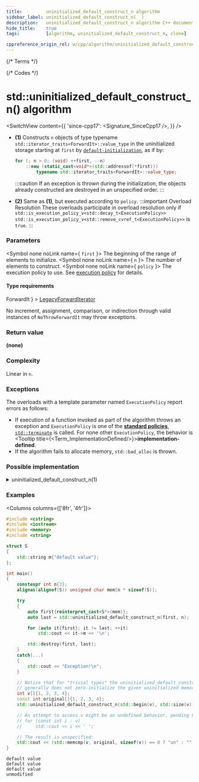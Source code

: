 ```yaml
---
title:         uninitialized_default_construct_n algorithm
sidebar_label: uninitialized_default_construct_n(  )
description:   uninitialized_default_construct_n algorithm C++ documentation
hide_title:    true
tags:          [algorithm, uninitialized_default_construct_n, clone]

cppreference_origin_rel: w/cpp/algorithm/uninitialized_default_construct_n
---
```



{/* Terms */}


{/* Codes */}


# std::uninitialized_default_construct_n() algorithm

<SwitchView content={{
  'since-cpp17': <Signature_SinceCpp17 />,
}} />

- **(1)** Constructs `n` objects of type typename `std::iterator_traits<ForwardIt>::value_type` in the
  uninitialized storage starting at `first` by [`default-initialization`](#), as if by:
  ```cpp
  for (; n > 0; (void) ++first, --n)
      ::new (static_cast<void*>(std::addressof(*first)))
          typename std::iterator_traits<ForwardIt>::value_type;
  ```
  :::caution
  If an exception is thrown during the initialization, the objects already constructed are destroyed in an unspecified order.
  :::

 - **(2)** Same as **(1)**, but executed according to `policy`.
  :::important Overload Resolution
  These overloads participate in overload resolution only if
  <Until v='cpp20'> <code>std::is_execution_policy_v&lt;std::decay_t&lt;ExecutionPolicy&gt;&gt;</code> </Until> <Since v='cpp20'> <code>std::is_execution_policy_v&lt;std::remove_cvref_t&lt;ExecutionPolicy&gt;&gt;</code> </Since> is <code>true</code>.
  :::

### Parameters

<SymbolTable>

  <Symbol none noLink name={  <code>first</code> }>
    The beginning of the range of elements to initialize.
  </Symbol>
  <Symbol none noLink name={  <code>n</code> }>
    The number of elements to construct.
  </Symbol>
  <Symbol none noLink name={ <code>policy</code> }>
    The execution policy to use. See <a href="">execution policy</a> for details.
  </Symbol>

</SymbolTable>

#### Type requirements

<SymbolTable>
  <Symbol none noLink name={ <code>ForwardIt</code> } >
    <a href="/docs/named_req/LegacyForwardIterator">LegacyForwardIterator</a>
  </Symbol>
</SymbolTable>

No increment, assignment, comparison, or indirection through valid instances of `NoThrowForwardIt` may throw exceptions.

### Return value

**(none)**

### Complexity

Linear in `n`.

### Exceptions

The overloads with a template parameter named `ExecutionPolicy` report errors as follows:
- If execution of a function invoked as part of the algorithm throws an exception and `ExecutionPolicy` is one of the [**standard policies**](#), [`std::terminate`](#) is called.
	For none other `ExecutionPolicy`, the behavior is <Tooltip title={<Term_ImplementationDefined/>}>**implementation-defined**</Tooltip>.
- If the algorithm fails to allocate memory, `std::bad_alloc` is thrown.

### Possible implementation

<details>
<summary>uninitialized_default_construct_n(1)</summary>

```cpp

template<class ForwardIt, class Size>
ForwardIt uninitialized_default_construct_n(ForwardIt first, Size n)
{
    using T = typename std::iterator_traits<ForwardIt>::value_type;
    ForwardIt current = first;

    try
    {
        for (; n > 0; (void) ++current, --n)
            ::new (const_cast<void*>(static_cast<const volatile void*>(
                std::addressof(*current)))) T;
        return current;
    }
    catch (...)
    {
        std::destroy(first, current);
        throw;
    }
}
```

</details>

### Examples

<Columns columns={['8fr', '4fr']}>
<div>

```cpp title='Main.cpp' showLineNumbers
#include <cstring>
#include <iostream>
#include <memory>
#include <string>

struct S
{
    std::string m{"default value"};
};

int main()
{
    constexpr int n{3};
    alignas(alignof(S)) unsigned char mem[n * sizeof(S)];

    try
    {
        auto first{reinterpret_cast<S*>(mem)};
        auto last = std::uninitialized_default_construct_n(first, n);

        for (auto it{first}; it != last; ++it)
            std::cout << it->m << '\n';

        std::destroy(first, last);
    }
    catch(...)
    {
        std::cout << "Exception!\n";
    }

    // Notice that for "trivial types" the uninitialized_default_construct_n
    // generally does not zero-initialize the given uninitialized memory area.
    int v[]{1, 2, 3, 4};
    const int original[]{1, 2, 3, 4};
    std::uninitialized_default_construct_n(std::begin(v), std::size(v));

    // An attempt to access v might be an undefined behavior, pending CWG 1997:
    // for (const int i : v)
    //     std::cout << i << ' ';

    // The result is unspecified:
    std::cout << (std::memcmp(v, original, sizeof(v)) == 0 ? "un" : "") << "modified\n";
}
```

</div>
<div>

```plaintext title="Output"
default value
default value
default value
unmodified
```

</div>
</Columns>
